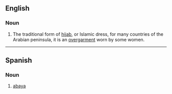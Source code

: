 ==English==
{{wikipedia}}

===Noun===
{{en-noun}}

# The traditional form of [[hijab]], or Islamic dress, for many countries of the Arabian peninsula, it is an [[overgarment]] worn by some women.

----

==Spanish==

===Noun===
{{es-noun-f}}

# [[#English|abaya]]